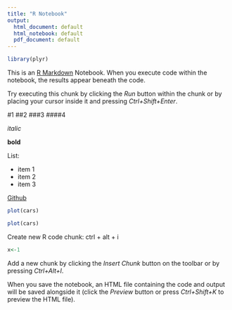 ```yaml
---
title: "R Notebook"
output:
  html_document: default
  html_notebook: default
  pdf_document: default
---
```



```r
library(plyr)
```


This is an [R Markdown](http://rmarkdown.rstudio.com) Notebook. When you execute code within the notebook, the results appear beneath the code. 

Try executing this chunk by clicking the *Run* button within the chunk or by placing your cursor inside it and pressing *Ctrl+Shift+Enter*. 

#1
##2
###3
####4

*italic*

**bold**


List:

* item 1
* item 2
* item 3

 [Github](www.github.com)

```r
plot(cars)

```

```r
plot(cars)
```

Create new R code chunk:
ctrl + alt + i 

```r
x<-1
```


Add a new chunk by clicking the *Insert Chunk* button on the toolbar or by pressing *Ctrl+Alt+I*.

When you save the notebook, an HTML file containing the code and output will be saved alongside it (click the *Preview* button or press *Ctrl+Shift+K* to preview the HTML file).
